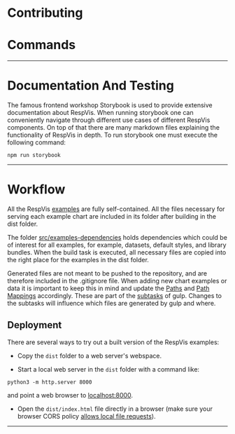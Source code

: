 
<Meta title='Contributing/Contributing'/>

# Contributing


# Commands

***

# Documentation And Testing

The famous frontend workshop Storybook is used to provide extensive
documentation about RespVis. When running storybook one can conveniently
navigate through different use cases of different RespVis components. On
top of that there are many markdown files explaining the functionality of
RespVis in depth. To run storybook one must execute the following command:

```
npm run storybook
```

***

# Workflow

All the RespVis [examples](src/examples) are fully self-contained.
All the files necessary for serving each example chart are included
in its folder after building in the dist folder.

The folder [src/examples-dependencies](src/examples-dependencies)
holds dependencies which could be of interest for all examples, for
example, datasets, default styles, and library bundles. When the
build task is executed, all necessary files are copied into the right
place for the examples in the dist folder.

Generated files are not meant to be pushed to the repository, and
are therefore included in the .gitignore file. When adding new chart
examples or data it is important to keep this in mind and update the
[Paths](gulp-tasks/paths.js) and [Path
Mappings](gulp-tasks/copy-example-dependencies/copyPathData.js) accordingly. These are part of
the [subtasks](gulp-tasks) of gulp. Changes to the subtasks will
influence which files are generated by gulp and where.


## Deployment

There are several ways to try out a built version of
the RespVis examples:

- Copy the `dist` folder to a web server's webspace.

- Start a local web server in the `dist` folder with a command like:
```
python3 -m http.server 8000
```
and point a web browser to [localhost:8000](http://localhost:8000/).

- Open the `dist/index.html` file directly in a browser (make
sure your browser CORS policy [allows local file
requests](https://dev.to/dengel29/loading-local-files-in-firefox-and-chrome-m9f)).



***
